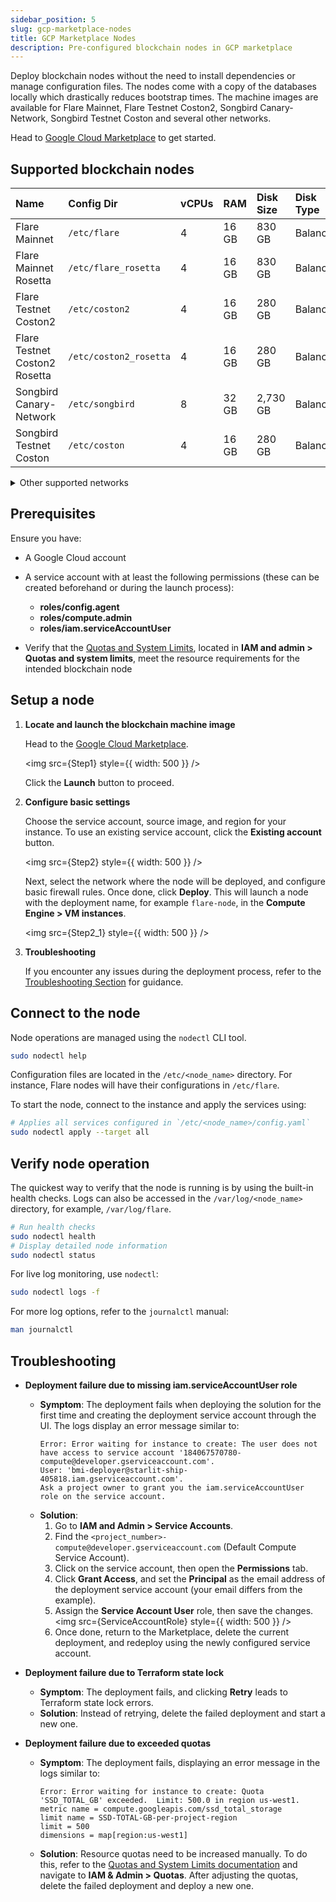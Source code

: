 ```yaml
---
sidebar_position: 5
slug: gcp-marketplace-nodes
title: GCP Marketplace Nodes
description: Pre-configured blockchain nodes in GCP marketplace
---
```



Deploy blockchain nodes without the need to install dependencies or manage configuration files. The nodes come with a copy of the databases locally which drastically reduces bootstrap times. The machine images are available for Flare Mainnet, Flare Testnet Coston2, Songbird Canary-Network, Songbird Testnet Coston and several other networks.

Head to [Google Cloud Marketplace](https://console.cloud.google.com/marketplace/product/flare-public/blockchain-machine-image-flare-network) to get started.

## Supported blockchain nodes

| Name                          | Config Dir             | vCPUs | RAM   | Disk Size | Disk Type |
| :---------------------------- | :--------------------- | :---- | :---- | :-------- | :-------- |
| Flare Mainnet                 | `/etc/flare`           | 4     | 16 GB | 830 GB    | Balanced  |
| Flare Mainnet Rosetta         | `/etc/flare_rosetta`   | 4     | 16 GB | 830 GB    | Balanced  |
| Flare Testnet Coston2         | `/etc/coston2`         | 4     | 16 GB | 280 GB    | Balanced  |
| Flare Testnet Coston2 Rosetta | `/etc/coston2_rosetta` | 4     | 16 GB | 280 GB    | Balanced  |
| Songbird Canary-Network       | `/etc/songbird`        | 8     | 32 GB | 2,730 GB  | Balanced  |
| Songbird Testnet Coston       | `/etc/coston`          | 4     | 16 GB | 280 GB    | Balanced  |

<details>
<summary>Other supported networks </summary>

| Name                | Config Dir       | vCPUs | RAM   | Disk Size | Disk Type |
| :------------------ | :--------------- | :---- | :---- | :-------- | :-------- |
| Algorand            | `/etc/algorand`  | 8     | 13 GB | 70 GB     | Balanced  |
| Avalanche           | `/etc/avalanche` | 8     | 16 GB | 530 GB    | Balanced  |
| Bitcoin             | `/etc/bitcoin`   | 2     | 16 GB | 1,030 GB  | Balanced  |
| Binance Smart Chain | `/etc/bsc`       | 8     | 32 GB | 2,030 GB  | SSD       |
| Cosmos Hub          | `/etc/cosmos`    | 4     | 16 GB | 1,030 GB  | Balanced  |
| Dogecoin            | `/etc/dogecoin`  | 2     | 11 GB | 380 GB    | Balanced  |
| Ethereum            | `/etc/ethereum`  | 8     | 32 GB | 2,230 GB  | Balanced  |
| Ethereum Holesky    | `/etc/ethereum`  | 8     | 32 GB | 430 GB    | Balanced  |
| Ethereum Sepolia    | `/etc/ethereum`  | 8     | 32 GB | 730 GB    | Balanced  |
| Filecoin Lotus      | `/etc/filecoin`  | 16    | 32 GB | 1,030 GB  | SSD       |
| Litecoin            | `/etc/litecoin`  | 2     | 12 GB | 330 GB    | Balanced  |
| Polygon             | `/etc/polygon`   | 16    | 64 GB | 6,030 GB  | SSD       |
| Songbird            | `/etc/songbird`  | 8     | 32 GB | 2,730 GB  | Balanced  |
| XRPL                | `/etc/xrpl`      | 8     | 32 GB | 375 GB    | Local SSD |

</details>

## Prerequisites

Ensure you have:

- A Google Cloud account

- A service account with at least the following permissions (these can be created beforehand or during the launch process):

  - **roles/config.agent**
  - **roles/compute.admin**
  - **roles/iam.serviceAccountUser**

- Verify that the [Quotas and System Limits](https://cloud.google.com/docs/quotas/view-manage), located in **IAM and admin > Quotas and system limits**, meet the resource requirements for the intended blockchain node

## Setup a node

1. **Locate and launch the blockchain machine image**

   Head to the [Google Cloud Marketplace](https://console.cloud.google.com/marketplace/product/flare-public/blockchain-machine-image-flare-network).

   <img src={Step1} style={{ width: 500 }} />

   Click the **Launch** button to proceed.

2. **Configure basic settings**

   Choose the service account, source image, and region for your instance. To use an existing service account, click the **Existing account** button.

   <img src={Step2} style={{ width: 500 }} />

   Next, select the network where the node will be deployed, and configure basic firewall rules. Once done, click **Deploy**. This will launch a node with the deployment name, for example `flare-node`, in the **Compute Engine > VM instances**.

   <img src={Step2_1} style={{ width: 500 }} />

3. **Troubleshooting**

   If you encounter any issues during the deployment process, refer to the [Troubleshooting Section](#troubleshooting) for guidance.

## Connect to the node

Node operations are managed using the `nodectl` CLI tool.

```bash
sudo nodectl help
```

Configuration files are located in the `/etc/<node_name>` directory. For instance, Flare nodes will have their configurations in `/etc/flare`.

To start the node, connect to the instance and apply the services using:

```bash
# Applies all services configured in `/etc/<node_name>/config.yaml`
sudo nodectl apply --target all
```

## Verify node operation

The quickest way to verify that the node is running is by using the built-in health checks.
Logs can also be accessed in the `/var/log/<node_name>` directory, for example, `/var/log/flare`.

```bash
# Run health checks
sudo nodectl health
# Display detailed node information
sudo nodectl status
```

For live log monitoring, use `nodectl`:

```bash
sudo nodectl logs -f
```

For more log options, refer to the `journalctl` manual:

```bash
man journalctl
```

## Troubleshooting

- **Deployment failure due to missing iam.serviceAccountUser role**

  - **Symptom**: The deployment fails when deploying the solution for the first time and
    creating the deployment service account through the UI. The logs display an error message similar to:
    ```
    Error: Error waiting for instance to create: The user does not have access to service account '184067570780-compute@developer.gserviceaccount.com'.
    User: 'bmi-deployer@starlit-ship-405818.iam.gserviceaccount.com'.
    Ask a project owner to grant you the iam.serviceAccountUser role on the service account.
    ```
  - **Solution**:
    1.  Go to **IAM and Admin > Service Accounts**.
    2.  Find the `<project_number>-compute@developer.gserviceaccount.com` (Default Compute Service Account).
    3.  Click on the service account, then open the **Permissions** tab.
    4.  Click **Grant Access**, and set the **Principal** as the email address of the deployment service account (your email differs from the example).
    5.  Assign the **Service Account User** role, then save the changes.
        <img src={ServiceAccountRole} style={{ width: 500 }} />
    6.  Once done, return to the Marketplace, delete the current deployment, and redeploy using the newly configured service account.

- **Deployment failure due to Terraform state lock**

  - **Symptom**: The deployment fails, and clicking **Retry** leads to Terraform state lock errors.
  - **Solution**: Instead of retrying, delete the failed deployment and start a new one.

- **Deployment failure due to exceeded quotas**

  - **Symptom**: The deployment fails, displaying an error message in the logs similar to:
    ```
    Error: Error waiting for instance to create: Quota 'SSD_TOTAL_GB' exceeded.  Limit: 500.0 in region us-west1.
    metric name = compute.googleapis.com/ssd_total_storage
    limit name = SSD-TOTAL-GB-per-project-region
    limit = 500
    dimensions = map[region:us-west1]
    ```
  - **Solution**: Resource quotas need to be increased manually. To do this, refer to the [Quotas and System Limits documentation](https://cloud.google.com/docs/quotas/view-manage) and navigate to **IAM & Admin > Quotas**. After adjusting the quotas, delete the failed deployment and deploy a new one.
